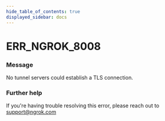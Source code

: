 ```yaml
---
hide_table_of_contents: true
displayed_sidebar: docs
---
```



# ERR_NGROK_8008

### Message

No tunnel servers could establish a TLS connection.

<ErrorDetails error="err_ngrok_8008" />

### Further help

If you're having trouble resolving this error, please reach out to [support@ngrok.com](mailto:support@ngrok.com?subject=Help%20with%20ERR_NGROK_8008)

